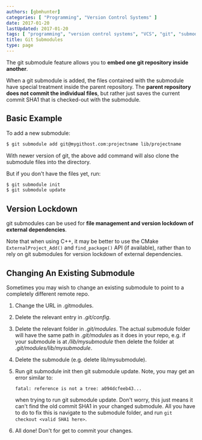 ```yaml
---
authors: [gbmhunter]
categories: [ "Programming", "Version Control Systems" ]
date: 2017-01-20
lastUpdated: 2017-01-20
tags: [ "programming", "version control systems", "VCS", "git", "submodules" ]
title: Git Submodules
type: page
---
```


The git submodule feature allows you to **embed one git repository inside another**.

When a git submodule is added, the files contained with the submodule have special treatment inside the parent repository. The **parent repository does not commit the individual files**, but rather just saves the current commit SHA1 that is checked-out with the submodule.

## Basic Example

To add a new submodule:

```sh   
$ git submodule add git@mygithost.com:projectname lib/projectname
```

With newer version of git, the above add command will also clone the submodule files into the directory.

But if you don't have the files yet, run:

```sh   
$ git submodule init
$ git submodule update
```

## Version Lockdown

git submodules can be used for **file management and version lockdown of external dependencies**.

Note that when using C++, it may be better to use the CMake `ExternalProject_Add()` and `find_package()` API (if available), rather than to rely on git submodules for version lockdown of external dependencies.

## Changing An Existing Submodule

Sometimes you may wish to change an existing submodule to point to a completely different remote repo.

1. Change the URL in .gitmodules.
2. Delete the relevant entry in _.git/config_.
3. Delete the relevant folder in _.git/modules_. The actual submodule folder will have the same path in _.git/modules_ as it does in your repo, e.g. if your submodule is at _/lib/mysubmodule_ then delete the folder at _.git/modules/lib/mysubmodule_.
4. Delete the submodule (e.g. delete lib/mysubmodule).
5. Run git submodule init then git submodule update. Note, you may get an error similar to:  

	```text
    fatal: reference is not a tree: a094dcfeeb43...
	```

	when trying to run git submodule update. Don't worry, this just means it can't find the old commit SHA1 in your changed submodule. All you have to do to fix this is navigate to the submodule folder, and run `git checkout <valid SHA1 here>`.

6. All done! Don't for get to commit your changes.

